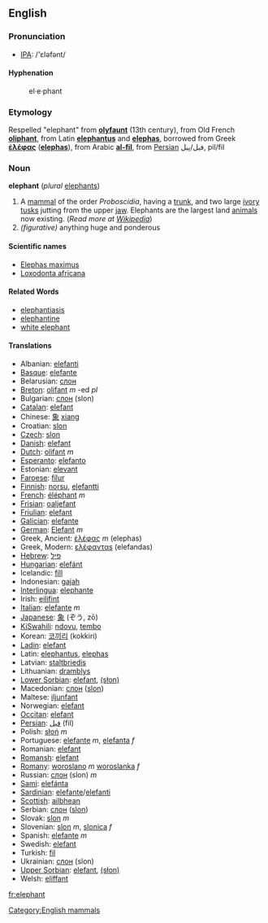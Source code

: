 ==English==
===Pronunciation===
*[[w:IPA|IPA]]: /'ɛləfənt/

====Hyphenation====
:el&middot;e&middot;phant

===Etymology===
Respelled "elephant" from '''[[olyfaunt]]''' (13th century), from Old French '''[[oliphant]]''', from Latin '''[[elephantus]]''' and '''[[elephas]]''', borrowed from Greek '''[[ἐλέφας]]''' ('''[[elephas]]'''), from Arabic '''[[al-fil]]''', from [[Persian]] فیل/پیل, pil/fil

=== Noun ===
'''elephant''' (''plural'' [[elephants]])

#A [[mammal]] of the order ''Proboscidia'', having a [[trunk]], and two large [[ivory]] [[tusks]] jutting from the upper [[jaw]].  Elephants are the largest land [[animal]]s now existing. (''Read more at [[w:elephant|Wikipedia]]'')
# ''(figurative)'' anything huge and ponderous

====Scientific names====
*[[Elephas maximus]]
*[[Loxodonta africana]]

====Related Words====
*[[elephantiasis]]
*[[elephantine]]
*[[white elephant]]

==== Translations ====
*Albanian: [[elefanti]]
*[[Basque]]: [[elefante]]
*Belarusian: [[слон]]
*[[Breton]]: [[olifant]] ''m'' -ed ''pl''
*Bulgarian: [[слон]] (slon)
*[[Catalan]]: [[elefant]]
*Chinese: [[象]] [[xiang]]
*Croatian: [[slon]]
*[[Czech]]: [[slon]]
*[[Danish]]: [[elefant]]
*[[Dutch]]: [[olifant]] ''m''
*[[Esperanto]]: [[elefanto]]
*Estonian: [[elevant]]
*[[Faroese]]: [[fílur]]
*[[Finnish]]: [[norsu]], [[elefantti]]
*[[French]]: [[éléphant]] ''m''
*[[Frisian]]: [[oaljefant]]
*[[Friulian]]: [[elefant]]
*[[Galician]]: [[elefante]]
*[[German]]: [[Elefant]] ''m''
*Greek, Ancient: [[ἐλέφας]] ''m'' (elephas)
*Greek, Modern: [[ελέφανταs]] (elefandas)
*[[Hebrew]]: [[פיל]]
*[[Hungarian]]: [[elefánt]]
*Icelandic: [[fíll]]
*Indonesian: [[gajah]]
*[[Interlingua]]: [[elephante]]
*Irish: [[eilifint]]
*[[Italian]]: [[elefante]] ''m''
*[[Japanese]]: [[象]] (ぞう, zō)
*[[KiSwahili]]: [[ndovu]], [[tembo]]
*Korean: [[코끼리]] (kokkiri)
*[[Ladin]]: [[elefant]]
*Latin: [[elephantus]], [[elephas]]
*Latvian: [[staltbriedis]]
*Lithuanian: [[dramblys]]
*[[Lower Sorbian]]: [[elefant]], [[(słon)]]
*Macedonian: [[слон]] ([[slon]])
*Maltese: [[iljunfant]]
*Norwegian: [[elefant]]
*[[Occitan]]: [[elefant]]
*[[Persian]]: [[فيل]] (fil)
*Polish: [[słoń]] ''m''
*Portuguese: [[elefante]] ''m'', [[elefanta]] ''f''
*Romanian: [[elefant]]
*[[Romansh]]: [[elefant]]
*[[Romany]]: [[woroslano]] ''m'' [[woroslanka]] ''f''
*Russian: [[слон]] (slon) ''m''
*[[Sami]]: [[elefánta]]
*[[Sardinian]]: [[elefante]]/[[elefanti]]
*[[Scottish]]: [[ailbhean]]
*Serbian: [[слон]] ([[slon]])
*Slovak: [[slon#Slovak|slon]] ''m''
*Slovenian: [[slon]] ''m'', [[slonica]] ''f''
*Spanish: [[elefante]] ''m''
*Swedish: [[elefant]]
*Turkish: [[fil]]
*Ukrainian: [[слон]] (slon)
*[[Upper Sorbian]]: [[elefant]], [[(słon)]]
*Welsh: [[eliffant]]

[[Category:English mammals]]
[[fr:elephant]]